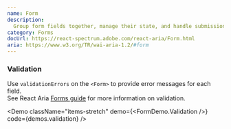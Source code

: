 ```yaml
---
name: Form
description:
  Group form fields together, manage their state, and handle submission.
category: Forms
docUrl: https://react-spectrum.adobe.com/react-aria/Form.html
aria: https://www.w3.org/TR/wai-aria-1.2/#form
---
```


### Validation

Use `validationErrors` on the `<Form>` to provide error messages for each
field.<br/> See React Aria
[Forms guide](https://react-spectrum.adobe.com/react-aria/forms.html) for more
information on validation.

<Demo
  className="items-stretch"
  demo={<FormDemo.Validation />}
  code={demos.validation}
/>
